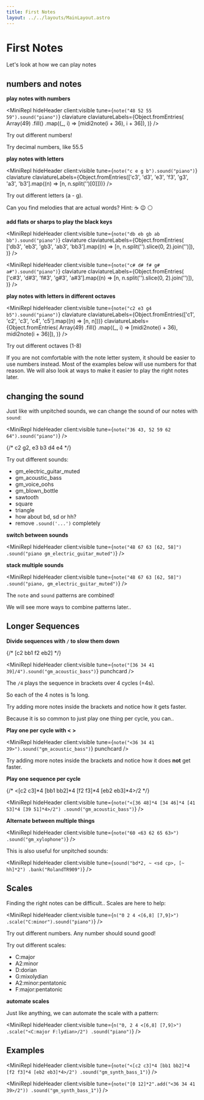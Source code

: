 ```yaml
---
title: First Notes
layout: ../../layouts/MainLayout.astro
---
```



# First Notes

Let's look at how we can play notes

## numbers and notes

**play notes with numbers**

<MiniRepl
  hideHeader
  client:visible
  tune={`note("48 52 55 59").sound("piano")`}
  claviature
  claviatureLabels={Object.fromEntries(
    Array(49)
      .fill()
      .map((_, i) => [midi2note(i + 36), i + 36]),
  )}
/>

<Box>

Try out different numbers!

Try decimal numbers, like 55.5

</Box>

**play notes with letters**

<MiniRepl
  hideHeader
  client:visible
  tune={`note("c e g b").sound("piano")`}
  claviature
  claviatureLabels={Object.fromEntries(['c3', 'd3', 'e3', 'f3', 'g3', 'a3', 'b3'].map((n) => [n, n.split('')[0]]))}
/>

<Box>

Try out different letters (a - g).

Can you find melodies that are actual words? Hint: ☕ 😉 ⚪

</Box>

**add flats or sharps to play the black keys**

<MiniRepl
  hideHeader
  client:visible
  tune={`note("db eb gb ab bb").sound("piano")`}
  claviature
  claviatureLabels={Object.fromEntries(
    ['db3', 'eb3', 'gb3', 'ab3', 'bb3'].map((n) => [n, n.split('').slice(0, 2).join('')]),
  )}
/>

<MiniRepl
  hideHeader
  client:visible
  tune={`note("c# d# f# g# a#").sound("piano")`}
  claviature
  claviatureLabels={Object.fromEntries(
    ['c#3', 'd#3', 'f#3', 'g#3', 'a#3'].map((n) => [n, n.split('').slice(0, 2).join('')]),
  )}
/>

**play notes with letters in different octaves**

<MiniRepl
  hideHeader
  client:visible
  tune={`note("c2 e3 g4 b5").sound("piano")`}
  claviature
  claviatureLabels={Object.fromEntries(['c1', 'c2', 'c3', 'c4', 'c5'].map((n) => [n, n]))}
  claviatureLabels={Object.fromEntries(
    Array(49)
      .fill()
      .map((_, i) => [midi2note(i + 36), midi2note(i + 36)]),
  )}
/>

<Box>

Try out different octaves (1-8)

</Box>

If you are not comfortable with the note letter system, it should be easier to use numbers instead.
Most of the examples below will use numbers for that reason.
We will also look at ways to make it easier to play the right notes later.

## changing the sound

Just like with unpitched sounds, we can change the sound of our notes with `sound`:

<MiniRepl hideHeader client:visible tune={`note("36 43, 52 59 62 64").sound("piano")`} />

{/* c2 g2, e3 b3 d4 e4 */}

<Box>

Try out different sounds:

- gm_electric_guitar_muted
- gm_acoustic_bass
- gm_voice_oohs
- gm_blown_bottle
- sawtooth
- square
- triangle
- how about bd, sd or hh?
- remove `.sound('...')` completely

</Box>

**switch between sounds**

<MiniRepl
  hideHeader
  client:visible
  tune={`note("48 67 63 [62, 58]")
.sound("piano gm_electric_guitar_muted")`}
/>

**stack multiple sounds**

<MiniRepl
  hideHeader
  client:visible
  tune={`note("48 67 63 [62, 58]")
.sound("piano, gm_electric_guitar_muted")`}
/>

<Box>

The `note` and `sound` patterns are combined!

We will see more ways to combine patterns later..

</Box>

## Longer Sequences

**Divide sequences with `/` to slow them down**

{/* [c2 bb1 f2 eb2] */}

<MiniRepl hideHeader client:visible tune={`note("[36 34 41 39]/4").sound("gm_acoustic_bass")`} punchcard />

<Box>

The `/4` plays the sequence in brackets over 4 cycles (=4s).

So each of the 4 notes is 1s long.

Try adding more notes inside the brackets and notice how it gets faster.

</Box>

Because it is so common to just play one thing per cycle, you can..

**Play one per cycle with \< \>**

<MiniRepl hideHeader client:visible tune={`note("<36 34 41 39>").sound("gm_acoustic_bass")`} punchcard />

<Box>

Try adding more notes inside the brackets and notice how it does **not** get faster.

</Box>

**Play one sequence per cycle**

{/* <[c2 c3]*4 [bb1 bb2]*4 [f2 f3]*4 [eb2 eb3]*4>/2 */}

<MiniRepl
  hideHeader
  client:visible
  tune={`note("<[36 48]*4 [34 46]*4 [41 53]*4 [39 51]*4>/2")
.sound("gm_acoustic_bass")`}
/>

**Alternate between multiple things**

<MiniRepl
  hideHeader
  client:visible
  tune={`note("60 <63 62 65 63>")
.sound("gm_xylophone")`}
/>

This is also useful for unpitched sounds:

<MiniRepl
  hideHeader
  client:visible
  tune={`sound("bd*2, ~ <sd cp>, [~ hh]*2")
.bank("RolandTR909")`}
/>

## Scales

Finding the right notes can be difficult.. Scales are here to help:

<MiniRepl
  hideHeader
  client:visible
  tune={`n("0 2 4 <[6,8] [7,9]>")
.scale("C:minor").sound("piano")`}
/>

<Box>

Try out different numbers. Any number should sound good!

Try out different scales:

- C:major
- A2:minor
- D:dorian
- G:mixolydian
- A2:minor:pentatonic
- F:major:pentatonic

</Box>

**automate scales**

Just like anything, we can automate the scale with a pattern:

<MiniRepl
  hideHeader
  client:visible
  tune={`n("0, 2 4 <[6,8] [7,9]>")
.scale("<C:major F:lydian>/2")
.sound("piano")`}
/>

## Examples

<MiniRepl
  hideHeader
  client:visible
  tune={`note("<[c2 c3]*4 [bb1 bb2]*4 [f2 f3]*4 [eb2 eb3]*4>/2")
.sound("gm_synth_bass_1")`}
/>

<MiniRepl
  hideHeader
  client:visible
  tune={`note("[0 12]*2".add("<36 34 41 39>/2"))
.sound("gm_synth_bass_1")`}
/>
